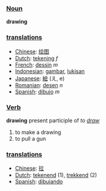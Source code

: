 === [[Noun]] ===

'''drawing'''

=== [[translation]]s ===
*[[Chinese]]: [[绘图]]
*[[Dutch]]: [[tekening]] ''f''
*[[French]]: [[dessin]] ''m''
*[[Indonesian]]: [[gambar]], [[lukis|lukisan]]
*[[Japanese]]: [[絵]] (え, e)
*[[Romanian]]: [[desen]] ''n''
*[[Spanish]]: [[dibujo]] ''m''

=== [[Verb]] ===
'''drawing''' present participle of ''to [[draw]]''

# to make a drawing
# to pull a gun

=== [[translation]]s ===
*[[Chinese]]: [[拉]]
*[[Dutch]]: [[tekenend]] (1), [[trekkend]] (2)
*[[Spanish]]: [[dibujando]]